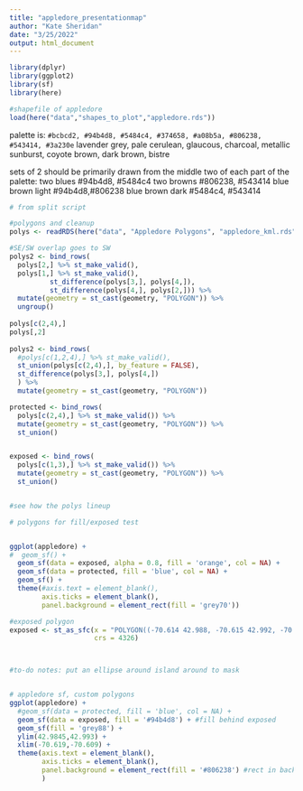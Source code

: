 ```yaml
---
title: "appledore_presentationmap"
author: "Kate Sheridan"
date: "3/25/2022"
output: html_document
---
```


```r
library(dplyr)
library(ggplot2)
library(sf)
library(here)

#shapefile of appledore
load(here("data","shapes_to_plot","appledore.rds"))
```

palette is:
`#bcbcd2, #94b4d8, #5484c4, #374658, #a08b5a, #806238, #543414, #3a230e`
lavender grey, pale cerulean, glaucous, charcoal, metallic sunburst,
coyote brown, dark brown, bistre

sets of 2 should be primarily drawn from the middle two of each part of
the palette: 
two blues 
#94b4d8, #5484c4 
two browns 
#806238, #543414 
blue brown light 
#94b4d8,#806238 
blue brown dark 
#5484c4, #543414




```r
# from split script

#polygons and cleanup
polys <- readRDS(here("data", "Appledore Polygons", "appledore_kml.rds")) 

#SE/SW overlap goes to SW
polys2 <- bind_rows(
  polys[2,] %>% st_make_valid(), 
  polys[1,] %>% st_make_valid(),
          st_difference(polys[3,], polys[4,]),
          st_difference(polys[4,], polys[2,])) %>%
  mutate(geometry = st_cast(geometry, "POLYGON")) %>%
  ungroup()
  
polys[c(2,4),]
polys[,2]
        
polys2 <- bind_rows(
  #polys[c(1,2,4),] %>% st_make_valid(),
  st_union(polys[c(2,4),], by_feature = FALSE),
  st_difference(polys[3,], polys[4,])
  ) %>%
  mutate(geometry = st_cast(geometry, "POLYGON"))

protected <- bind_rows(
  polys[c(2,4),] %>% st_make_valid()) %>%  
  mutate(geometry = st_cast(geometry, "POLYGON")) %>%
  st_union()


exposed <- bind_rows(
  polys[c(1,3),] %>% st_make_valid()) %>%  
  mutate(geometry = st_cast(geometry, "POLYGON")) %>%
  st_union()


#see how the polys lineup

# polygons for fill/exposed test


ggplot(appledore) +
#  geom_sf() +
  geom_sf(data = exposed, alpha = 0.8, fill = 'orange', col = NA) +
  geom_sf(data = protected, fill = 'blue', col = NA) +
  geom_sf() +
  theme(#axis.text = element_blank(),
        axis.ticks = element_blank(),
        panel.background = element_rect(fill = 'grey70'))
```



```r
#exposed polygon
exposed <- st_as_sfc(x = "POLYGON((-70.614 42.988, -70.615 42.992, -70.613 42.995, -70.608 42.995, -70.608 42.983, -70.611 42.983, -70.612 42.985, -70.614 42.988))",
                     crs = 4326)



#to-do notes: put an ellipse around island around to mask


# appledore sf, custom polygons
ggplot(appledore) +
  #geom_sf(data = protected, fill = 'blue', col = NA) +
  geom_sf(data = exposed, fill = '#94b4d8') + #fill behind exposed
  geom_sf(fill = 'grey88') +
  ylim(42.9845,42.993) +
  xlim(-70.619,-70.609) +
  theme(axis.text = element_blank(),
        axis.ticks = element_blank(),
        panel.background = element_rect(fill = '#806238') #rect in backgorund represents protected
        )
```

